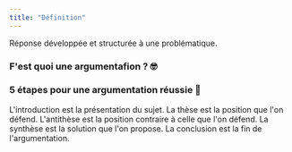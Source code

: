 ```yaml
---
title: "Définition"
---
```


<Note>Réponse développée et structurée à une problématique.</Note>

### F'est quoi une argumentafion ? 🤓

<CardGroup cols={2}>
  <Card title="Peser les arguments" icon="square-1"></Card>
  <Card title="Technique de la prise de position" icon="square-2"></Card>
</CardGroup>

### 5 étapes pour une argumentation réussie 🤩
<Steps>
  <Step title="Introduction">L'introduction est la présentation du sujet.</Step>
  <Step title="Thèse">La thèse est la position que l'on défend.</Step>
  <Step title="Antithèse">
    L'antithèse est la position contraire à celle que l'on défend.
  </Step>
  <Step title="Synthèse">La synthèse est la solution que l'on propose.</Step>
  <Step title="Conclusion">La conclusion est la fin de l'argumentation.</Step>
</Steps>
